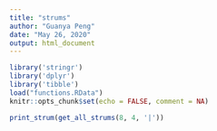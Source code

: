 ```yaml
---
title: "strums"
author: "Guanya Peng"
date: "May 26, 2020"
output: html_document
---
```


```r
library('stringr')
library('dplyr')
library('tibble')
load("functions.RData")
knitr::opts_chunk$set(echo = FALSE, comment = NA)
```

```r
print_strum(get_all_strums(8, 4, '|'))
```
